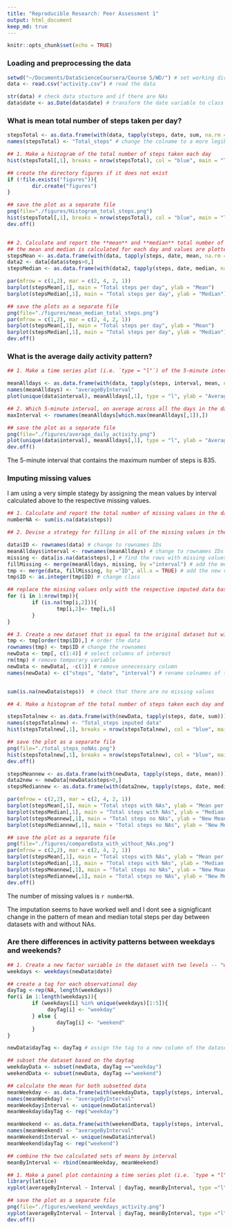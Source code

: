```yaml
---
title: "Reproducible Research: Peer Assessment 1"
output: html_document
keep_md: true
---
```


```r
knitr::opts_chunk$set(echo = TRUE)
```

### Loading and preprocessing the data

```r
setwd("~/Documents/DataScienceCoursera/Course 5/WD/") # set working directory
data <- read.csv("activity.csv") # read the data

str(data) # check data stucture and if there are NAs
data$date <- as.Date(data$date) # transform the date variable to class Date
```

### What is mean total number of steps taken per day?
```r
stepsTotal <- as.data.frame(with(data, tapply(steps, date, sum, na.rm = TRUE))) # calculate the total number of steps for each day
names(stepsTotal) <- "Total_steps" # change the colname to a more legible name

## 1. Make a histogram of the total number of steps taken each day
hist(stepsTotal[,1], breaks = nrow(stepsTotal), col = "blue", main = "Total steps", xlab = "Number of steps per day") 

## create the directory figures if it does not exist
if (!file.exists("figures")){
        dir.create("figures")
}

## save the plot as a separate file
png(file="./figures/Histogram_total_steps.png")
hist(stepsTotal[,1], breaks = nrow(stepsTotal), col = "blue", main = "Total steps", xlab = "Number of steps per day") # generate histogram 
dev.off()


## 2. Calculate and report the **mean** and **median** total number of steps taken per day
## the mean and median is calculated for each day and values are plotted with bargraphs
stepsMean <- as.data.frame(with(data, tapply(steps, date, mean, na.rm = TRUE)))
data2 <- data[data$steps>0,]
stepsMedian <- as.data.frame(with(data2, tapply(steps, date, median, na.rm = TRUE)))

par(mfrow = c(1,2), mar = c(2, 4, 2, 1))
barplot(stepsMean[,1], main = "Total steps per day", ylab = "Mean")
barplot(stepsMedian[,1], main = "Total steps per day", ylab = "Median")

## save the plots as a separate file
png(file="./figures/mean_median_total_steps.png")
par(mfrow = c(1,2), mar = c(2, 4, 2, 1))
barplot(stepsMean[,1], main = "Total steps per day", ylab = "Mean")
barplot(stepsMedian[,1], main = "Total steps per day", ylab = "Median")
dev.off()
```

### What is the average daily activity pattern?

```r
## 1. Make a time series plot (i.e. `type = "l"`) of the 5-minute interval (x-axis) and the average number of steps taken, averaged across all days (y-axis)

meanAlldays <- as.data.frame(with(data, tapply(steps, interval, mean, na.rm = TRUE)))
names(meanAlldays) <- "averageByInterval"
plot(unique(data$interval), meanAlldays[,1], type = "l", ylab = "Average number of steps", xlab = "time series (5-minute interval)")

## 2. Which 5-minute interval, on average across all the days in the dataset, contains the maximum number of steps?
maxInterval <- rownames(meanAlldays[which.max(meanAlldays[,1]),])

## save the plot as a separate file
png(file="./figures/average_daily_activity.png")
plot(unique(data$interval), meanAlldays[,1], type = "l", ylab = "Average number of steps", xlab = "time series (5-minute interval)")
dev.off()
```

The 5-minute interval that contains the maximum number of steps is 835.

### Imputing missing values

I am using a very simple stategy by assigning the mean values by interval calculated above to the respective missing values.

```r
## 1. Calculate and report the total number of missing values in the dataset (i.e. the total number of rows with `NA`s)
numberNA <- sum(is.na(data$steps)) 

## 2. Devise a strategy for filling in all of the missing values in the dataset. The strategy does not need to be sophisticated. 

data$ID <- rownames(data) # change to rownames IDs
meanAlldays$interval <- rownames(meanAlldays) # change to rownames IDs
missing <- data[is.na(data$steps),] # find the rows with missing values
fillMissing <- merge(meanAlldays, missing, by ="interval") # add the mean values per interval to each missing rows by merging by interval
tmp <- merge(data, fillMissing, by ="ID", all.x = TRUE) # add the new values to the origingal dataset
tmp$ID <- as.integer(tmp$ID) # change class

## replace the missing values only with the respective imputed data based on mean values by interval
for (i in 1:nrow(tmp)){
        if (is.na(tmp[i,2])){
                tmp[i,2]<- tmp[i,6]
        }
}

## 3. Create a new dataset that is equal to the original dataset but with the missing data filled in.
tmp <- tmp[order(tmp$ID),] # order the data 
rownames(tmp) <- tmp$ID # change the rownames
newData <- tmp[, c(1:4)] # select columns of interest
rm(tmp) # remove temporary variable
newData <- newData[, -c(1)] # remove unnecessary column
names(newData) <- c("steps", "date", "interval") # rename colnames of the new dataset


sum(is.na(newData$steps))  # check that there are no missing values

## 4. Make a histogram of the total number of steps taken each day and Calculate and report the **mean** and **median** total number of steps taken per day. Do these values differ from the estimates from the first part of the assignment? What is the impact of imputing missing data on the estimates of the total daily number of steps?

stepsTotalnew <- as.data.frame(with(newData, tapply(steps, date, sum)))
names(stepsTotalnew) <- "Total_steps imputed data"
hist(stepsTotalnew[,1], breaks = nrow(stepsTotalnew), col = "blue", main = "Total steps", xlab = "Number of steps per day")

## save the plot as a separate file
png(file="./total_steps_noNAs.png")
hist(stepsTotalnew[,1], breaks = nrow(stepsTotalnew), col = "blue", main = "Total steps", xlab = "Number of steps per day")
dev.off()

stepsMeannew <- as.data.frame(with(newData, tapply(steps, date, mean)))
data2new <- newData[newData$steps>0,]
stepsMediannew <- as.data.frame(with(data2new, tapply(steps, date, median)))

par(mfrow = c(2,2), mar = c(2, 4, 2, 1))
barplot(stepsMean[,1], main = "Total steps with NAs", ylab = "Mean per day")
barplot(stepsMedian[,1], main = "Total steps with NAs", ylab = "Median per day")
barplot(stepsMeannew[,1], main = "Total steps no NAs", ylab = "New Mean per day")
barplot(stepsMediannew[,1], main = "Total steps no NAs", ylab = "New Median per day")

## save the plot as a separate file
png(file="./figures/compareData_with_without_NAs.png")
par(mfrow = c(2,2), mar = c(2, 4, 2, 1))
barplot(stepsMean[,1], main = "Total steps with NAs", ylab = "Mean per day")
barplot(stepsMedian[,1], main = "Total steps with NAs", ylab = "Median per day")
barplot(stepsMeannew[,1], main = "Total steps no NAs", ylab = "New Mean per day")
barplot(stepsMediannew[,1], main = "Total steps no NAs", ylab = "New Median per day")
dev.off()
```

The number of missing values is `r numberNA`.

The imputation seems to have worked well and I dont see a signigficant change in the pattern of mean and median total steps per day between datasets with and without NAs.

### Are there differences in activity patterns between weekdays and weekends?

```r
## 1. Create a new factor variable in the dataset with two levels -- "weekday" and "weekend" indicating whether a given date is a weekday or weekend day.
weekdays <- weekdays(newData$date)

## create a tag for each observational day
dayTag <-rep(NA, length(weekdays))
for(i in 1:length(weekdays)){
        if (weekdays[i] %in% unique(weekdays)[1:5]){
             dayTag[i] <- "weekday"   
        } else {
                dayTag[i] <- "weekend"
        }
}

newData$dayTag <- dayTag # assign the tag to a new column of the dataset

## subset the dataset based on the daytag
weekdayData <- subset(newData, dayTag =="weekday")
weekendData <- subset(newData, dayTag =="weekend")

## calculate the mean for both subsetted data
meanWeekday <- as.data.frame(with(weekdayData, tapply(steps, interval, mean)))
names(meanWeekday) <- "averageByInterval"
meanWeekday$Interval <- unique(newData$interval)
meanWeekday$dayTag <- rep("weekday")

meanWeekend <- as.data.frame(with(weekendData, tapply(steps, interval, mean)))
names(meanWeekend) <- "averageByInterval"
meanWeekend$Interval <- unique(newData$interval)
meanWeekend$dayTag <- rep("weekend")

## combine the two calculated sets of means by interval
meanByInterval <- rbind(meanWeekday, meanWeekend)

## 1. Make a panel plot containing a time series plot (i.e. `type = "l"`) of the 5-minute interval (x-axis) and the average number of steps taken, averaged across all weekday days or weekend days (y-axis).
library(lattice)
xyplot(averageByInterval ~ Interval | dayTag, meanByInterval, type ="l", ylab = "Number of steps", layout = c(1,2))

## save the plot as a separate file
png(file="./figures/weekend_weekdays_activity.png")
xyplot(averageByInterval ~ Interval | dayTag, meanByInterval, type ="l", ylab = "Number of steps", layout = c(1,2))
dev.off()
```

